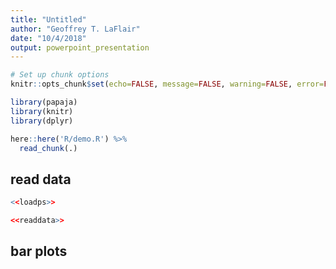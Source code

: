 ```yaml
---
title: "Untitled"
author: "Geoffrey T. LaFlair"
date: "10/4/2018"
output: powerpoint_presentation
---
```


```r

# Set up chunk options
knitr::opts_chunk$set(echo=FALSE, message=FALSE, warning=FALSE, error=FALSE, tidy = TRUE, tidy.opts = list(comment = FALSE))

library(papaja)
library(knitr)
library(dplyr)

here::here('R/demo.R') %>%
  read_chunk(.)

```

## read data
```r
<<loadps>>

<<readdata>>
```

## bar plots

```r

```